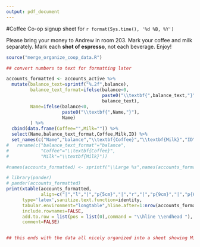 ```yaml
---
output: pdf_document
---
```

#Coffee Co-op signup sheet for `r format(Sys.time(), '%d %B, %Y')`

Please bring your money to Andrew in room 203. Mark your coffee and milk separately.  Mark each **shot of espresso**, not each beverage.  Enjoy!

```r
source("merge_organize_coop_data.R")

## convert numbers to text for formatting later

accounts_formatted <- accounts_active %>%
  mutate(balance_text=sprintf("%.2f",balance),
         balance_text_format=ifelse(balance<0,
                                    paste0("\\textbf{",balance_text,"}"),
                                    balance_text),
         Name=ifelse(balance<0,
                     paste0("\\textbf{",Name,"}"),
                     Name)
         ) %>%
  cbind(data.frame(Coffee="",Milk="")) %>%
  select(Name,balance_text_format,Coffee,Milk,ID) %>%
  set_names(c("Name","balance","\\textbf{Coffee}","\\textbf{Milk}","ID"))
#   rename(c("balance_text_format"="balance",
#            "Coffee"="\\textbf{Coffee}",
#            "Milk"="\\textbf{Milk}"))

#names(accounts_formatted) <- sprintf("\\Large %s",names(accounts_formatted))

# library(pander)
# pander(accounts_formatted)
print(xtable(accounts_formatted,
             align=c("|","l","|","p{5cm}","|","r","|","p{9cm}","|","p{6cm}","|","l","|")),
      type='latex',sanitize.text.function=identity,
      tabular.environment="longtable",hline.after=1:nrow(accounts_formatted),floating=FALSE,
      include.rownames=FALSE,
      add.to.row = list(pos = list(0),command = "\\hline \\endhead "),
      comment=FALSE)


## this ends with the data all nicely organized into a sheet showing Milk and Coffee consumption.
```